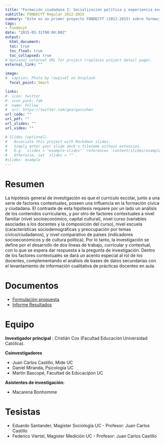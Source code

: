 ```yaml
---
title: "Formación ciudadana I: Socialización política y experiencia escolar - Chile en contexto internacional"
subtitle: FONDECYT Regular 2012-2015
summary: "Este es un primer proyecto FONDECYT (2012-2015) sobre formación ciudadana en que trabajamos junto a Cristián Cox (investigador principal) y Daniel Miranda. El producto central es el libro Aprendizaje de la Ciudadanía"
tags:
- Fondecyt
date: "2015-03-31T00:00:00Z"
output:
  html_document:
  toc: true
  toc_float: true
  toc_collapsed: true
# Optional external URL for project (replaces project detail page).
external_link: ""

image:
#  caption: Photo by rawpixel on Unsplash
  focal_point: Smart

links:
#- icon: twitter
#  icon_pack: fab
#  name: Follow
#  url: https://twitter.com/georgecushen
url_code: ""
url_pdf: ""
url_slides: ""
url_video: ""

# Slides (optional).
#   Associate this project with Markdown slides.
#   Simply enter your slide deck's filename without extension.
#   E.g. `slides = "example-slides"` references `content/slides/example-slides.md`.
#   Otherwise, set `slides = ""`.
#slides: example
---
```

# Resumen 

La hipótesis general de investigación es que el currículo escolar, junto a una serie de factores
contextuales, poseen una influencia en la formación cívica y ciudadana. El contraste de esta
hipótesis requiere por un lado un análisis de los contenidos curriculares, y por otro de factores
contextuales a nivel familiar (nivel socioeconómico, capital cultural), nivel curso (variables
asociadas a los docentes y la composición del curso), nivel escuela (características
sociodemográficas y preocupación por temas cívico/ciudadanos), y nivel comparativo de países
(indicadores socioeconómicos y de cultura política). Por lo tanto, la investigación se define por
el desarrollo de dos líneas de trabajo, curricular y contextual, con lo que se espera dar
respuesta a la pregunta de investigación. Dentro de los factores contextuales se dará un
acento especial al rol de los docentes, complementando el análisis de bases de datos
secundarias con el levantamiento de información cualitativa de prácticas docentes en aula.

# Documentos

- [Formulación propuesta](formulacion-fondecyt-ciudadania1.pdf)
- [Informe Resultados](1120630E2014.pdf)

# Equipo

**Investigador principal** : Cristián Cox (Facultad Educación Universidad Católica).

**Coinvestigadores**

- Juan Carlos Castillo, Mide UC
- Daniel Miranda, Psicología UC
- Martín Bascopé, Facultad de Educaciṕon UC

**Asistentes de investigación:**

- Macarena Bonhomme

# Tesistas

- Eduardo Santander, Magister Sociología UC - Profesor:  Juan Carlos Castillo
- Federico Viertel, Magister Medición UC - Profesor:  Juan Carlos Castillo
